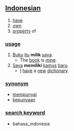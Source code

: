 == [[Indonesian]] ==

# [[have]]
# [[own]]
# [[property]] of

=== [[usage]] ===
# [[buku|Buku]] [[itu]] '''milik''' [[saya]].
#* The [[book]] is [[mine]].
# [[Saya]] '''memiliki''' [[kamus]] [[baru]].
#* [[I]] [[have]] a [[new]] [[dictionary]].

=== [[synonym]] ===
* [[punya|mempunyai]]
* [[punya|kepunyaan]]

=== [[search keyword]] ===
* bahasa_indonesia